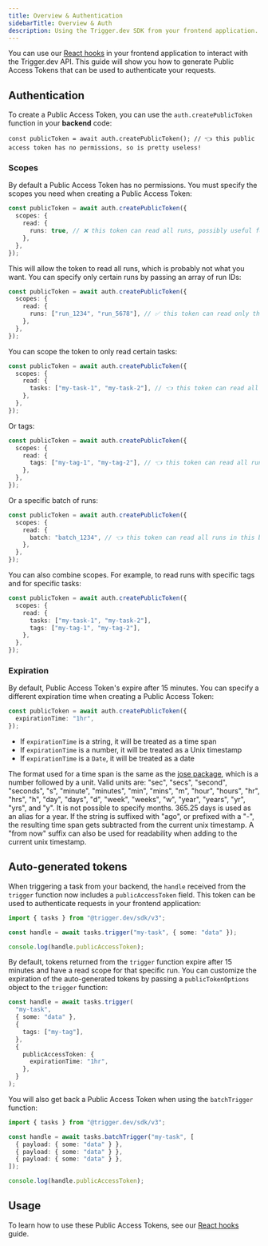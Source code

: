 ```yaml
---
title: Overview & Authentication
sidebarTitle: Overview & Auth
description: Using the Trigger.dev SDK from your frontend application.
---
```


You can use our [React hooks](/frontend/react-hooks) in your frontend application to interact with the Trigger.dev API. This guide will show you how to generate Public Access Tokens that can be used to authenticate your requests.

## Authentication

To create a Public Access Token, you can use the `auth.createPublicToken` function in your **backend** code:

```tsx
const publicToken = await auth.createPublicToken(); // 👈 this public access token has no permissions, so is pretty useless!
```

### Scopes

By default a Public Access Token has no permissions. You must specify the scopes you need when creating a Public Access Token:

```ts
const publicToken = await auth.createPublicToken({
  scopes: {
    read: {
      runs: true, // ❌ this token can read all runs, possibly useful for debugging/testing
    },
  },
});
```

This will allow the token to read all runs, which is probably not what you want. You can specify only certain runs by passing an array of run IDs:

```ts
const publicToken = await auth.createPublicToken({
  scopes: {
    read: {
      runs: ["run_1234", "run_5678"], // ✅ this token can read only these runs
    },
  },
});
```

You can scope the token to only read certain tasks:

```ts
const publicToken = await auth.createPublicToken({
  scopes: {
    read: {
      tasks: ["my-task-1", "my-task-2"], // 👈 this token can read all runs of these tasks
    },
  },
});
```

Or tags:

```ts
const publicToken = await auth.createPublicToken({
  scopes: {
    read: {
      tags: ["my-tag-1", "my-tag-2"], // 👈 this token can read all runs with these tags
    },
  },
});
```

Or a specific batch of runs:

```ts
const publicToken = await auth.createPublicToken({
  scopes: {
    read: {
      batch: "batch_1234", // 👈 this token can read all runs in this batch
    },
  },
});
```

You can also combine scopes. For example, to read runs with specific tags and for specific tasks:

```ts
const publicToken = await auth.createPublicToken({
  scopes: {
    read: {
      tasks: ["my-task-1", "my-task-2"],
      tags: ["my-tag-1", "my-tag-2"],
    },
  },
});
```

### Expiration

By default, Public Access Token's expire after 15 minutes. You can specify a different expiration time when creating a Public Access Token:

```ts
const publicToken = await auth.createPublicToken({
  expirationTime: "1hr",
});
```

- If `expirationTime` is a string, it will be treated as a time span
- If `expirationTime` is a number, it will be treated as a Unix timestamp
- If `expirationTime` is a `Date`, it will be treated as a date

The format used for a time span is the same as the [jose package](https://github.com/panva/jose), which is a number followed by a unit. Valid units are: "sec", "secs", "second", "seconds", "s", "minute", "minutes", "min", "mins", "m", "hour", "hours", "hr", "hrs", "h", "day", "days", "d", "week", "weeks", "w", "year", "years", "yr", "yrs", and "y". It is not possible to specify months. 365.25 days is used as an alias for a year. If the string is suffixed with "ago", or prefixed with a "-", the resulting time span gets subtracted from the current unix timestamp. A "from now" suffix can also be used for readability when adding to the current unix timestamp.

## Auto-generated tokens

When triggering a task from your backend, the `handle` received from the `trigger` function now includes a `publicAccessToken` field. This token can be used to authenticate requests in your frontend application:

```ts
import { tasks } from "@trigger.dev/sdk/v3";

const handle = await tasks.trigger("my-task", { some: "data" });

console.log(handle.publicAccessToken);
```

By default, tokens returned from the `trigger` function expire after 15 minutes and have a read scope for that specific run. You can customize the expiration of the auto-generated tokens by passing a `publicTokenOptions` object to the `trigger` function:

```ts
const handle = await tasks.trigger(
  "my-task",
  { some: "data" },
  {
    tags: ["my-tag"],
  },
  {
    publicAccessToken: {
      expirationTime: "1hr",
    },
  }
);
```

You will also get back a Public Access Token when using the `batchTrigger` function:

```ts
import { tasks } from "@trigger.dev/sdk/v3";

const handle = await tasks.batchTrigger("my-task", [
  { payload: { some: "data" } },
  { payload: { some: "data" } },
  { payload: { some: "data" } },
]);

console.log(handle.publicAccessToken);
```

## Usage

To learn how to use these Public Access Tokens, see our [React hooks](/frontend/react-hooks) guide.
